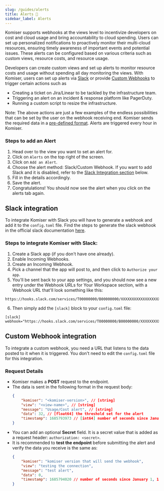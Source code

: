 ```yaml
---
slug: /guides/alerts
title: Alerts 🔔
sidebar_label: Alerts
---
```


Komiser supports webhooks at the views level to incentivize developers on cost and cloud usage and bring accountability to cloud spending. Users can set up personalized notifications to proactively monitor their multi-cloud resources, ensuring timely awareness of important events and potential issues. These alerts can be configured based on various criteria such as custom views, resource costs, and resource usage.

Developers can create custom views and set up alerts to monitor resource costs and usage without spending all day monitoring the views. With Komiser, users can set up alerts via [Slack](#slack-integration) or provide [Custom Webhooks](#custom-webhook-integration) to trigger certain actions such as 
- Creating a ticket on Jira/Linear to be tackled by the infrastructure team.
- Triggering an alert on an incident & response platform like PagerDuty.
- Running a custom script to resize the infrastructure.

Note: The above actions are just a few examples of the endless possibilities that can be set by the user on the webhook receiving end. Komiser sends the required data in a [pre-defined format](#request-details). Alerts are triggered every hour in Komiser.

### Steps to add an Alert
1. Head over to the view you want to set an alert for.
2. Click on `Alerts` on the top right of the screen.
3. Click on `Add an Alert`.
4. Choose the alert method: Slack/Custom Webhook. If you want to add Slack and it is disabled, refer to the [Slack Integration section](#slack-integration) below.
5. Fill in the details accordingly.
6. Save the alert.
7. Congratulations! You should now see the alert when you click on the alerts tab again.

## Slack integration
To integrate Komiser with Slack you will have to generate a webhook and add it to the `config.toml` file.
Find the steps to generate the slack webhook in the official slack documentation [here](https://api.slack.com/messaging/webhooks).

### Steps to integrate Komiser with Slack: 
1. Create a Slack app (if you don't have one already).
2. Enable Incoming Webhooks.
3. Create an Incoming Webhook.
4. Pick a channel that the app will post to, and then click to `Authorize your app`.
5. You'll be sent back to your app settings, and you should now see a new entry under the Webhook URLs for Your Workspace section, with a Webhook URL that'll look something like this:
```
https://hooks.slack.com/services/T00000000/B00000000/XXXXXXXXXXXXXXXXXXXXXXXX
```
6. Then simply add the `[slack]` block to your `config.toml` file:
```
[slack]
webhook="https://hooks.slack.com/services/T00000000/B00000000/XXXXXXXXXXXXXXXXXXXXXXXX"
```

## Custom Webhook integration
To integrate a custom webhook, you need a URL that listens to the data posted to it when it is triggered. You don't need to edit the `config.toml` file for this integration.

### Request Details
- Komiser makes a **POST** request to the endpoint.
- The data is sent in the following format in the request body:
    ```json
    {
        "komiser": "<komiser-version>", // [string]
        "view": "<view-name>", // [string]
        "message": "Usage/Cost alert", // [string]
        "data": 32, // [float64] the threshold set for the alert
        "timestamp": 1685793973 // [int64] number of seconds since January 1, 1970 UTC
    }
    ```
- You can add an optional **Secret** field. It is a secret value that is added as a request header: `authorization: <secret>`.
- It is recommended to **test the endpoint** before submitting the alert and verify the data you receive is the same as:
    ```json
    {
        "komiser": "komiser version that will send the webhook",
        "view": "testing the connection",
        "message": "test alert",
        "data": 0,
        "timestamp": 1685794020 // number of seconds since January 1, 1970 UTC when you test the endpoint hence will be different for you
    }
    ```
